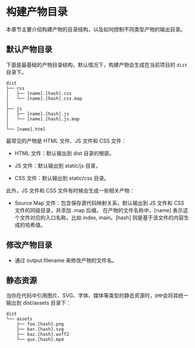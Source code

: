 # 构建产物目录

本章节主要介绍构建产物的目录结构，以及如何控制不同类型产物的输出目录。

## 默认产物目录

下面是最基础的产物目录结构，默认情况下，构建产物会生成在当前项目的 `dist` 目录下。

```
dist
├── css
│   ├── [name].[hash].css
│   └── [name].[hash].css.map
│
├── js
│   ├── [name].[hash].js
│   └── [name].[hash].js.map
│
└── [name].html
```

最常见的产物是 HTML 文件、JS 文件和 CSS 文件：

- HTML 文件：默认输出到 dist 目录的根部。

- JS 文件：默认输出到 static/js 目录，

- CSS 文件：默认输出到 static/css 目录。

此外，JS 文件和 CSS 文件有时候会生成一些相关产物：

- Source Map 文件：包含保存源代码映射关系，默认输出到 JS 文件和 CSS 文件的同级目录，并添加 .map 后缀。
  在产物的文件名称中，[name] 表示这个文件对应的入口名称，比如 index, main。[hash] 则是基于该文件的内容生成的哈希值。

## 修改产物目录

- 通过 output.filename 来修改产物的文件名。

## 静态资源

当你在代码中引用图片、SVG、字体、媒体等类型的静态资源时，`EMP`会将其统一输出到 dist/assets 目录下：

```
dist
└── assets
    ├── foo.[hash].png
    ├── bar.[hash].svg
    ├── baz.[hash].woff2
    └── qux.[hash].mp4
```
